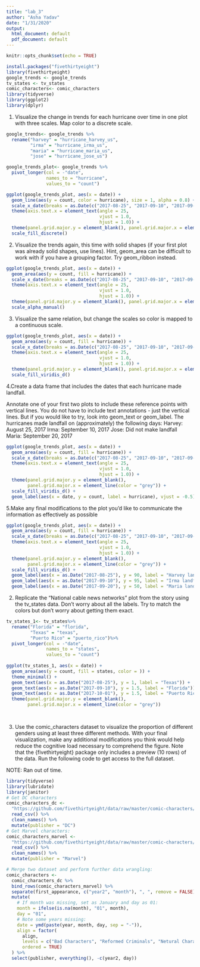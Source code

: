 ```yaml
---
title: "lab_3"
author: "Asha Yadav"
date: "1/31/2020"
output:
  html_document: default
  pdf_document: default
---
```

```r
knitr::opts_chunk$set(echo = TRUE)

install.packages("fivethirtyeight")
library(fivethirtyeight)
google_trends <- google_trends
tv_states <- tv_states
comic_characters<- comic_characters
library(tidyverse)
library(ggplot2)
library(dplyr)

```

1. Visualize the change in trends for each hurricane over time in one plot with three scales. Map color to a discrete scale.
```r
google_trends<- google_trends %>%
  rename("harvey" = "hurricane_harvey_us",
         "irma" = "hurricane_irma_us",
         "maria" = "hurricane_maria_us",
         "jose" = "hurricane_jose_us")

google_trends_plot<- google_trends %>%
  pivot_longer(col = -"date",
               names_to = "hurricane",
               values_to = "count")


```

```r
ggplot(google_trends_plot, aes(x = date)) +
  geom_line(aes(y = count, color = hurricane), size = 1, alpha = 0.8) +
  scale_x_date(breaks = as.Date(c("2017-08-25", "2017-09-10", "2017-09-20"))) +
  theme(axis.text.x = element_text(angle = 25, 
                                   vjust = 1.0,
                                   hjust = 1.0)) +
  theme(panel.grid.major.y = element_blank(), panel.grid.major.x = element_line(color = "grey")) +
  scale_fill_discrete()

```

2. Visualize the trends again, this time with solid shapes (if your first plot was already solid shapes, use lines). Hint, geom_area can be difficult to work with if you have a grouping factor. Try geom_ribbon instead.

```r
ggplot(google_trends_plot, aes(x = date)) +
  geom_area(aes(y = count, fill = hurricane)) +
  scale_x_date(breaks = as.Date(c("2017-08-25", "2017-09-10", "2017-09-20"))) +
  theme(axis.text.x = element_text(angle = 25, 
                                   vjust = 1.0,
                                   hjust = 1.0)) +
  theme(panel.grid.major.y = element_blank(), panel.grid.major.x = element_line(color = "grey")) +
  scale_alpha_manual()

```

3. 
Visualize the same relation, but change the scales so color is mapped to a continuous scale.

```r
ggplot(google_trends_plot, aes(x = date)) +
  geom_area(aes(y = count, fill = hurricane)) +
  scale_x_date(breaks = as.Date(c("2017-08-25", "2017-09-10", "2017-09-20"))) +
  theme(axis.text.x = element_text(angle = 25, 
                                   vjust = 1.0,
                                   hjust = 1.0)) +
  theme(panel.grid.major.y = element_blank(), panel.grid.major.x = element_line(color = "grey")) +
  scale_fill_viridis_d()
```

4.Create a data frame that includes the dates that each hurricane made landfall.

Annotate one of your first two plots to include these reference points with vertical lines. You do not have to include text annotations - just the vertical lines. But if you would like to try, look into geom_text or geom_label. The hurricanes made landfall on (approximately) the following days:
Harvey: August 25, 2017
Irma: September 10, 2017
Jose: Did not make landfall
Maria: September 20, 2017

```r

ggplot(google_trends_plot, aes(x = date)) +
  geom_area(aes(y = count, fill = hurricane)) + 
  scale_x_date(breaks = as.Date(c("2017-08-25", "2017-09-10", "2017-09-20"))) +
  theme(axis.text.x = element_text(angle = 25, 
                                   vjust = 1.0,
                                   hjust = 1.0)) +
  theme(panel.grid.major.y = element_blank(), 
        panel.grid.major.x = element_line(color = "grey")) +
  scale_fill_viridis_d() + 
  geom_label(aes(x = date, y = count, label = hurricane), vjust = -0.5)

```


5.Make any final modifications to the plot you’d like to communicate the information as effectively as possible

```r
ggplot(google_trends_plot, aes(x = date)) +
  geom_area(aes(y = count, fill = hurricane)) + 
  scale_x_date(breaks = as.Date(c("2017-08-25", "2017-09-10", "2017-09-20"))) +
  theme(axis.text.x = element_text(angle = 25, 
                                   vjust = 1.0,
                                   hjust = 1.0)) +
  theme(panel.grid.major.y = element_blank(), 
        panel.grid.major.x = element_line(color = "grey")) +
  scale_fill_viridis_d() + 
  geom_label(aes(x = as.Date("2017-08-25"), y = 90, label = "Harvey landfall")) +
  geom_label(aes(x = as.Date("2017-09-10"), y = 95, label = "Irma landfall")) +
  geom_label(aes(x = as.Date("2017-09-20"), y = 50, label = "Maria landfall"))

```


2. Replicate the “National cable news networks” plot from the story using the tv_states data. Don’t worry about all the labels. Try to match the colors but don’t worry about getting them exact.

```r

tv_states_1<- tv_states%>%
  rename("Florida" = "florida",
         "Texas" = "texas",
         "Puerto Rico" = "puerto_rico")%>%
  pivot_longer(col = -"date",
               names_to = "states",
               values_to = "count")
  
ggplot(tv_states_1, aes(x = date)) +
  geom_area(aes(y = count, fill = states, color = )) +
  theme_minimal() +
  geom_text(aes(x = as.Date("2017-08-25"), y = 1, label = "Texas")) +
  geom_text(aes(x = as.Date("2017-09-10"), y = 1.5, label = "Florida")) +
  geom_text(aes(x = as.Date("2017-10-01"), y = 1.5, label = "Puerto Rico")) +
  theme(panel.grid.major.y = element_blank(), 
        panel.grid.major.x = element_line(color = "grey"))

   
```
3. Use the comic_characters dataset to visualize the proportion of different genders using at least three different methods. With your final visualization, make any additional modifications you think would help reduce the cognitive load necessary to comprehend the figure. Note that the {fivethirtyeight} package only includes a preview (10 rows) of the data. Run the following code to get access to the full dataset.

NOTE: Ran out of time.
```r
library(tidyverse)
library(lubridate)
library(janitor)
# Get DC characters
comic_characters_dc <- 
  "https://github.com/fivethirtyeight/data/raw/master/comic-characters/dc-wikia-data.csv" %>% 
  read_csv() %>% 
  clean_names() %>% 
  mutate(publisher = "DC")
# Get Marvel characters:
comic_characters_marvel <- 
  "https://github.com/fivethirtyeight/data/raw/master/comic-characters/marvel-wikia-data.csv" %>% 
  read_csv() %>% 
  clean_names() %>% 
  mutate(publisher = "Marvel")

# Merge two dataset and perform further data wrangling:
comic_characters <-
  comic_characters_dc %>% 
  bind_rows(comic_characters_marvel) %>% 
  separate(first_appearance, c("year2", "month"), ", ", remove = FALSE) %>%
  mutate(
    # If month was missing, set as January and day as 01:
    month = ifelse(is.na(month), "01", month),
    day = "01",
    # Note some years missing:
    date = ymd(paste(year, month, day, sep = "-")),
    align = factor(
      align, 
      levels = c("Bad Characters", "Reformed Criminals", "Netural Characters", "Good Characters"),
      ordered = TRUE)
  ) %>%
  select(publisher, everything(), -c(year2, day))
```



  
  
  
  



